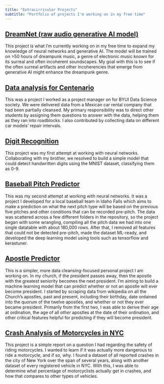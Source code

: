 ```yaml
---
title: "Extracirricular Projects"
subtitle: "Portfolio of projects I'm working on in my free time"
---
```


## [DreamNet (raw audio generative AI model)](https://github.com/Joeljensen28/DreamNet)

This project is what I'm currently working on in my free time to expand my knowledge of neural networks and generative AI. The model will be trained on >50 hours of dreampunk music, a genre of electronic music known for its surreal and often incoherent soundscapes. My goal with this is to see if the often surreal artifacts and other incoherencies that emerge from generative AI might enhance the dreampunk genre.

## [Data analysis for Centenario](https://colab.research.google.com/gist/c-a-s-t-l-e/d1820a1cd153a3eff677b780604fb06e/centenario_mostly_final.ipynb)

This was a project I worked as a project manager on for BYUI Data Science society. We were delivered data from a Mexican car rental company that had been partially cleansed. My primary responsibility was to direct other students by assigning them questions to answer with the data, helping them as they ran into roadblocks. I also contributed by collecting data on different car models' repair intervals.

## [Digit Recognition](https://github.com/Joeljensen28/jensen_ml_projects/blob/main/code/train_test.ipynb)

This project was my first attempt at working with neural networks. Collaborating with my brother, we resolved to build a simple model that could detect handwritten digits using the MNIST dataset, classifying them as 0-9.

## [Baseball Pitch Predictor](https://github.com/PioneerBallMetrics/PBL_Data/blob/main/data/pitch_predictor/model.ipynb)

This was my second attempt at working with neural networks. It was a project I developed for a local baseball team in Idaho Falls which aims to make a prediction on what the next pitch type will be based on the previous five pitches and other conditions that can be recorded pre-pitch. The data was scattered across a few different folders in the repository, so the project began with some wrangling, compiling all the pitch data we had into one single datatable with about 180,000 rows. After that, I removed all features that could not be detected pre-pitch, made the dataset ML-ready, and developed the deep learning model using tools such as tensorflow and kerastuner.

## [Apostle Predictor](https://github.com/Joeljensen28/personal_projects/tree/master/apostle_data)

This is a simpler, more data cleansing-focused personal project I am working on. In my church, if the president passes away, then the apostle with the greatest seniority becomes the next president. I'm aiming to build a machine learning model that can predict whether or not an apostle will ever become president. I started by scraping data from wikipedia on all the Church's apostles, past and present, including their birthday, date ordained into the quorum of the twelve apostles, and whether or not they ever became president. Primarily from the first two, I was able to derive their age at ordination, the age of all _other_ apostles at the date of their ordination, and other critical features helpful for predicting if they will become president.

## [Crash Analysis of Motorcycles in NYC](https://github.com/BYUI335/DS350_SP24_Jensen_Joel/blob/master/week_13/final_project.html.md)

This project is a simple report on a question I had regarding the safety of riding motorcycles. I wanted to learn if it was actually more dangerous to ride a motorcycle, and if so, why. I found a dataset of all reported crashes in the city of New York over the span of several years, along with another dataset of every registered vehicle in NYC. With this, I was able to determine what percentage of motorcyclists actually get in crashes, and how that compares to other types of vehicles.
